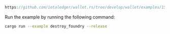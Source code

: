 
<DotEnvWarning />

```rust reference
https://github.com/iotaledger/wallet.rs/tree/develop/wallet/examples/15_destroy_foundry.rs
```

Run the example by running the following command:

```bash
cargo run --example destroy_foundry --release
```
